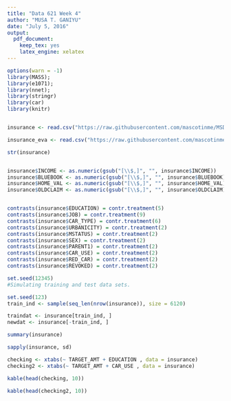 ```yaml
---
title: "Data 621 Week 4"
author: "MUSA T. GANIYU"
date: "July 5, 2016"
output: 
  pdf_document: 
    keep_tex: yes
    latex_engine: xelatex
---
```


```r
options(warn = -1)
library(MASS);
library(e1071);
library(nnet);
library(stringr)
library(car)
library(knitr)


insurance <- read.csv("https://raw.githubusercontent.com/mascotinme/MSDA-IS621/master/insurance_training_data.csv", header = TRUE, sep = ",")

insurance_eva <- read.csv("https://raw.githubusercontent.com/mascotinme/MSDA-IS621/master/insurance-evaluation-data.csv", header = TRUE, sep = ",")

str(insurance)


insurance$INCOME <- as.numeric(gsub("[\\$,]", "", insurance$INCOME))
insurance$BLUEBOOK <- as.numeric(gsub("[\\$,]", "", insurance$BLUEBOOK))
insurance$HOME_VAL <- as.numeric(gsub("[\\$,]", "", insurance$HOME_VAL))
insurance$OLDCLAIM <- as.numeric(gsub("[\\$,]", "", insurance$OLDCLAIM))


contrasts(insurance$EDUCATION) = contr.treatment(5)
contrasts(insurance$JOB) = contr.treatment(9)
contrasts(insurance$CAR_TYPE) = contr.treatment(6)
contrasts(insurance$URBANICITY) = contr.treatment(2)
contrasts(insurance$MSTATUS) = contr.treatment(2)
contrasts(insurance$SEX) = contr.treatment(2)
contrasts(insurance$PARENT1) = contr.treatment(2)
contrasts(insurance$CAR_USE) = contr.treatment(2)
contrasts(insurance$RED_CAR) = contr.treatment(2)
contrasts(insurance$REVOKED) = contr.treatment(2)
```


```r




set.seed(12345)
#Simulating training and test data sets.

set.seed(123)
train_ind <- sample(seq_len(nrow(insurance)), size = 6120)

traindat <- insurance[train_ind, ]
newdat <- insurance[-train_ind, ]

summary(insurance)

sapply(insurance, sd)
```



```r
checking <- xtabs(~ TARGET_AMT + EDUCATION , data = insurance)
checking2 <- xtabs(~ TARGET_AMT + CAR_USE , data = insurance)

kable(head(checking, 10))

kable(head(checking2, 10))
```

